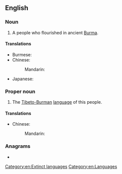 {{also|pyu}}
==English==
{{wikipedia|Pyu city-states}}

===Noun===
{{en-plural noun}}

# A people who flourished in ancient [[Burma]].
#: {{syn|en|Tircul|q1=former name}}

====Translations====
{{trans-top|people of ancient Burma}}
{{trans-mid}}
* Burmese: {{t+|my|ပျူ}}
* Chinese:
*: Mandarin: {{t+|cmn|驃}}
* Japanese: {{t|ja|ピュー|tr=pyū}}
{{trans-bottom}}

===Proper noun===
{{en-proper noun}}

# The [[Tibeto-Burman]] [[language]] of this people.

====Translations====
{{trans-top|language}}
{{trans-mid}}
{{trans-bottom}}

{{ttbc-top}}
* Chinese:
*: Mandarin: {{t-check|cmn|骠国}}
{{trans-bottom}}

===Anagrams===
* {{anagrams|en|a=puy|YUP|puy|yup}}

[[Category:en:Extinct languages]]
[[Category:en:Languages]]
